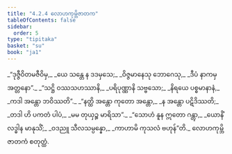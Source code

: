 ```yaml
---
title: "4.2.4 လောဟကုမ္ဘိဇာတက"
tableOfContents: false
sidebar:
  order: 5
type: "tipitaka"
basket: "su"
book: "ja1"
---
```



<DynamicBreadcrumb />

<Division number="53" book="ja1">

<Paragraph number="950" type="verses" book="ja1">
_“ဒုဇ္ဇီဝိတမဇီဝိမှ,_  
_ယေ သန္တေ န ဒဒမှသေ;_  
_ဝိဇ္ဇမာနေသု ဘောဂေသု,_  
_ဒီပံ နာကမှ အတ္တနော”._  

</Paragraph>

</Division>
<Division number="54" book="ja1">

<Paragraph number="951" type="verses" book="ja1">
_“သဋ္ဌိ ဝဿသဟဿာနိ,_  
_ပရိပုဏ္ဏာနိ သဗ္ဗသော;_  
_နိရယေ ပစ္စမာနာနံ,_  
_ကဒါ အန္တော ဘဝိဿတိ”._  

</Paragraph>

</Division>
<Division number="55" book="ja1">

<Paragraph number="952" type="verses" book="ja1">
_“နတ္ထိ အန္တော ကုတော အန္တော,_  
_န အန္တော ပဋိဒိဿတိ;_  
_တဒါ ဟိ ပကတံ ပါပံ,_  
_မမ တုယှဉ္စ မာရိသာ”._  

</Paragraph>

</Division>
<Division number="56" book="ja1">

<Paragraph number="953" type="verses" book="ja1">
_“သောဟံ နူန ဣတော ဂန္တွာ,_  
_ယောနိံ လဒ္ဓါန မာနုသိံ;_  
_ဝဒညူ သီလသမ္ပန္နော,_  
_ကာဟာမိ ကုသလံ ဗဟုန်”တိ._  


</Paragraph>
</Division>

<Paragraph number="954" type="center" book="ja1">
လောဟကုမ္ဘိဇာတကံ စတုတ္ထံ.
</Paragraph>